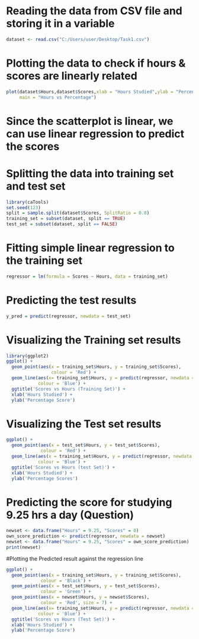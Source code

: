 
# Reading the data from CSV file and storing it in a variable
```{r}
dataset <- read.csv("C:/Users/user/Desktop/Task1.csv")
```

# Plotting the data to check if hours & scores are linearly related
```{r}
plot(dataset$Hours,dataset$Scores,xlab = "Hours Studied",ylab = "Percentage Score",
     main = "Hours vs Percentage")
```

# Since the scatterplot is linear, we can use linear regression to predict the scores

# Splitting the data into training set and test set
```{r}
library(caTools)
set.seed(123)
split = sample.split(dataset$Scores, SplitRatio = 0.8)
training_set = subset(dataset, split == TRUE)
test_set = subset(dataset, split == FALSE)
```

# Fitting simple linear regression to the training set
```{r}
regressor = lm(formula = Scores ~ Hours, data = training_set)
```

# Predicting the test results
```{r}
y_pred = predict(regressor, newdata = test_set)
```

# Visualizing the Training set results

```{r}
library(ggplot2)
ggplot() + 
  geom_point(aes(x = training_set$Hours, y = training_set$Scores),
                 colour = 'Red') +
  geom_line(aes(x= training_set$Hours, y = predict(regressor, newdata = training_set)),
            colour = 'Blue') +
  ggtitle('Scores vs Hours (Training Set)') +
  xlab('Hours Studied') +
  ylab('Percentage Score')
```

# Visualizing the Test set results
```{r}
ggplot() +
  geom_point(aes(x = test_set$Hours, y = test_set$Scores),
             colour = 'Red') +
  geom_line(aes(x = training_set$Hours, y = predict(regressor, newdata = training_set)),
            colour = 'Blue') +
  ggtitle('Scores vs Hours (test Set)') +
  xlab('Hours Studied') +
  ylab('Percentage Scores')
```

# Predicting the score for studying 9.25 hrs a day (Question)
```{r}
newset <- data.frame("Hours" = 9.25, "Scores" = 0)
own_score_prediction <- predict(regressor, newdata = newset)
newset <- data.frame("Hours" = 9.25, "Scores" = own_score_prediction)
print(newset)
```

#Plotting the Predicted result against the regression line
```{r}
ggplot() + 
  geom_point(aes(x = training_set$Hours, y = training_set$Scores),
             colour = 'Black') +
  geom_point(aes(x = test_set$Hours, y = test_set$Scores),
             colour = 'Green') +
  geom_point(aes(x = newset$Hours, y = newset$Scores),
             colour = 'Red', size = 7) +
  geom_line(aes(x= training_set$Hours, y = predict(regressor, newdata = training_set)),
            colour = 'Blue') +
  ggtitle('Scores vs Hours (Test Set)') +
  xlab('Hours Studied') +
  ylab('Percentage Score')
```
